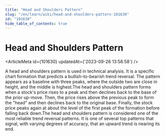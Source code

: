 ```yaml
---
title: "Head and Shoulders Pattern"
slug: "/en/learn/wiki/head-and-shoulders-pattern-101630"
id: "101630"
hide_table_of_contents: true
---
```



# Head and Shoulders Pattern

<ArticleMeta id={101630} updatedAt={'2023-09-26 13:58:58'} />
<div className='border-solid border-b border-t-0 my-4 border-[var(--ifm-color-gray-300)]' />

A head and shoulders pattern is used in technical analysis. It is a specific chart formation that predicts a bullish-to-bearish trend reversal. The pattern appears as a baseline with three peaks, where the outside two are close in height, and the middle is highest.The head and shoulders pattern forms when a stock's price rises to a peak and then declines back to the base of the prior up-move. Then, the price rises above the previous peak to form the "head" and then declines back to the original base. Finally, the stock price peaks again at about the level of the first peak of the formation before falling back down.The head and shoulders pattern is considered one of the most reliable trend reversal patterns. It is one of several top patterns that signal, with varying degrees of accuracy, that an upward trend is nearing its end.

